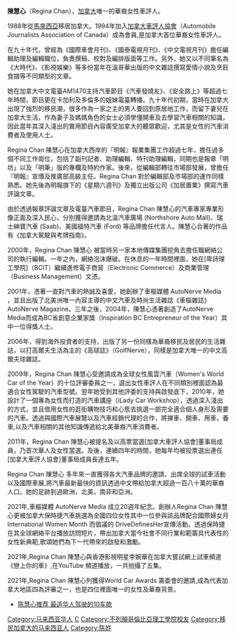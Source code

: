 {{多個問題|
{{copyedit|time=2018-05-18T04:36:34+00:00}}
{{dead end|time=2018-05-18T04:36:34+00:00}}
{{newsrelease|time=2018-05-18T04:36:34+00:00}}
}}
{{otheruses|陳慧心}}
{{Not|陳慧|陳慧嫻|陳慧珊|陳慧琳|陳慧敏|陳惠敏|陳慧玲|陳慧儀|陳慧婷|陳慧坤}}
'''陳慧心'''（Regina Chan），[[加拿大|加拿大]]唯一的華裔女性車評人。

1988年從[[馬來西亞|馬來西亞]]移居加拿大。1994年加入[[加拿大車評人協會|加拿大車評人協會]]（Automobile Journalists Association of Canada）成為會員,是加拿大首位華裔女性車評人。

在九十年代，曾經為《國際車會月刊》、《國泰電視月刊》、《中文電視月刊》擔任編輯助理及編輯職位，負責撰稿、校對及編排版面等工作。另外，她又以不同筆名為《大時代》、《影視娛樂》等多份當年在溫哥華出版的中文雜誌撰寫愛情小說及烹飪食譜等不同類型的文章。

她在加拿大中文電臺AM1470主持汽車節目《汽車發燒友》、《安全路上》等超過七年時間，節目更在卡加利及多倫多的姐妹電臺轉播。九十年代初期，當時在加拿大出現了強烈的移民潮，很多作為一家之主的男人要回到原居地工作，而留下妻兒在加拿大生活，作為妻子及媽媽角色的女士必須學懂開車及去學習汽車相關的知識，因此當年其深入淺出的實用節目內容廣受加拿大的聽眾歡迎，尤其是女性的汽車消費者及使用人士。

Regina Chan 陳慧心在加拿大西岸的『明報』報業集團工作超過七年，擔任過多個不同工作崗位，包括了副刊記者、助理編輯、特刊助理編輯，同期也是報章「明坊」以及「明筆」版的專欄及特約作家。後來，從編輯部轉往市場部發展，曾擔任『明報』宣傳及推廣部高級主任。Regina Chan 對於編輯部及市場部的運作同樣熟悉。她先後為明報旗下的《星期六週刊》及獨立出版公司《加居置業》撰寫汽車評論文章。

由於透過報章評論文章及電臺汽車節目，Regina Chan 陳慧心的汽車專家專業形像正面及深入民心，分別獲得邀請為北溫汽車廣場 (Northshore Auto Mall)、瑞士紳寶汽車 (Saab)、美國福特汽車 (Ford) 等品牌擔任代言人。陳慧心合著的作品有《加拿大駕駛與考牌指南》。

2000年，Regina Chan 陳慧心 被當時另一家本地傳媒集團挖角去擔任職網絡公司的執行編輯。一年之內，網絡泡沫爆破。在休息的一年時間裡面，她在[卑詩理工學院]（BCIT）繼續進修電子商貿（Electronic Commerce）及商業管理（Business Management）文憑。

2001年，憑著一直對汽車的熱誠及喜愛，她創辦了車樞媒體 AutoNerve Media ，並且出版了北美洲唯一內容主導的中文汽車及時尚生活雜誌《車樞雜誌》AutoNerve Magazine。三年之後，2004年，陳慧心憑著創造了AutoNerve Media而成為BC省創意企業家獎（Inspiration BC Entrepreneur of the Year）其中一位得獎人士。

2006年，得到海外投資者的支持，出版了另一份同樣為華裔移民及居民的生活雜誌，以打高爾夫生活為主的《高球誌》（GolfNerve），同樣是加拿大唯一的中文高爾夫球雜誌。

2009年，Regina Chan 陳慧心受邀請成為全球女性風雲汽車（Women's World Car of the Year）的十位評審委員之一，選出女性車評人在不同類別裡面認為最適合女性駕駛的汽車型號。翌年她受到其他評委的支持與啟發底下，2010年，她設計了一個專為女性而打造的汽車講座（iLady Car Workshop），透過深入淺出的方式，並且借用女性的逛街購物技巧和心態去挑選一部完全適合個人身形及需要的汽車。透過與國際汽車展覽以及汽車經銷代理的合作，將揀車、開車、用車，養車,以及汽車相關的其他知識傳遞給北美華裔汽車消費者。

2011年，Regina Chan 陳慧心被提名及以高票當選[加拿大車評人協會]董事局成員，乃首次華人及女性當選。及後，連續四年的時間，她每年均被投票選出連任[加拿大車評人協會]董事局成員長達五年。

Regina Chan 陳慧心 多年來一直獲得各大汽車品牌的邀請，出席全球的試車活動以及國際車展,將汽車最新最快的資訊透過中文帶給加拿大超過一百八十萬的華裔人口。她的足跡到過歐洲，北美，南非和亞洲。

2021年,車樞媒體 AutoNerve Media 成立20週年紀念。創辦人Regina Chan 陳慧心更被加拿大保時捷汽車挑選為全國四位女性其中一位參與該品牌配合國際婦女月International Women Month 而倡議的 DriveDefinesHer宣傳活動。透過保時捷在其全球網絡平台播放訪問短片，帶出加拿大當今社會不同行業和範籌具代表性的女性新典範,歌頌她們為下一代帶來的啟發和激勵。

2021年,Regina Chan 陳慧心與香港影視明星李婉華在加拿大嘗試網上試車頻道 《戀上你的車》,在YouTube 頻道播放，一共拍攝了五集。

2021年,Regina Chan 陳慧心列獲得World Car Awards 籌委會的邀請,成為代表加拿大地區四為評審之一，也是四位裡面唯一的女性及華裔背景。

*[http://info.vanpeople.com/?action-viewnews-catid-76-itemid-251709 陈慧心推荐 最适华人驾驶的10车款]
[[Category:马来西亚华人|Category:马来西亚华人]]
[[Category:华裔加拿大人|C]]
[[Category:不列顛哥倫比亞理工學院校友|Category:不列顛哥倫比亞理工學院校友]]
[[Category:移民加拿大的马来西亚人|Category:移民加拿大的马来西亚人]]
[[Category:陈姓|Category:陈姓]]